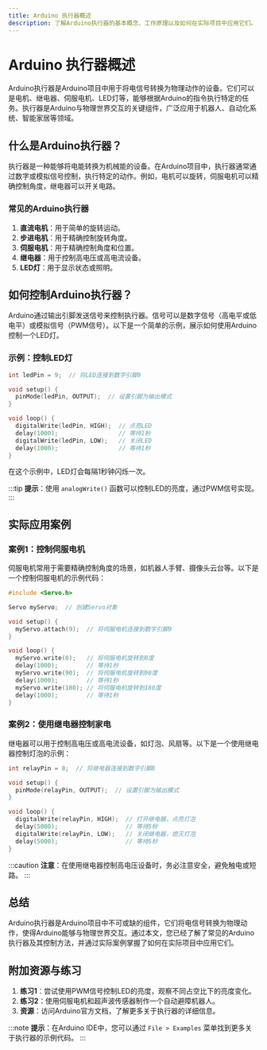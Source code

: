 ```yaml
---
title: Arduino 执行器概述
description: 了解Arduino执行器的基本概念、工作原理以及如何在实际项目中应用它们。
---
```


# Arduino 执行器概述

Arduino执行器是Arduino项目中用于将电信号转换为物理动作的设备。它们可以是电机、继电器、伺服电机、LED灯等，能够根据Arduino的指令执行特定的任务。执行器是Arduino与物理世界交互的关键组件，广泛应用于机器人、自动化系统、智能家居等领域。

## 什么是Arduino执行器？

执行器是一种能够将电能转换为机械能的设备。在Arduino项目中，执行器通常通过数字或模拟信号控制，执行特定的动作。例如，电机可以旋转，伺服电机可以精确控制角度，继电器可以开关电路。

### 常见的Arduino执行器

1. **直流电机**：用于简单的旋转运动。
2. **步进电机**：用于精确控制旋转角度。
3. **伺服电机**：用于精确控制角度和位置。
4. **继电器**：用于控制高电压或高电流设备。
5. **LED灯**：用于显示状态或照明。

## 如何控制Arduino执行器？

Arduino通过输出引脚发送信号来控制执行器。信号可以是数字信号（高电平或低电平）或模拟信号（PWM信号）。以下是一个简单的示例，展示如何使用Arduino控制一个LED灯。

### 示例：控制LED灯

```cpp
int ledPin = 9;  // 将LED连接到数字引脚9

void setup() {
  pinMode(ledPin, OUTPUT);  // 设置引脚为输出模式
}

void loop() {
  digitalWrite(ledPin, HIGH);  // 点亮LED
  delay(1000);                 // 等待1秒
  digitalWrite(ledPin, LOW);   // 关闭LED
  delay(1000);                 // 等待1秒
}
```

在这个示例中，LED灯会每隔1秒钟闪烁一次。

:::tip
**提示**：使用 `analogWrite()` 函数可以控制LED的亮度，通过PWM信号实现。
:::

## 实际应用案例

### 案例1：控制伺服电机

伺服电机常用于需要精确控制角度的场景，如机器人手臂、摄像头云台等。以下是一个控制伺服电机的示例代码：

```cpp
#include <Servo.h>

Servo myServo;  // 创建Servo对象

void setup() {
  myServo.attach(9);  // 将伺服电机连接到数字引脚9
}

void loop() {
  myServo.write(0);   // 将伺服电机旋转到0度
  delay(1000);        // 等待1秒
  myServo.write(90);  // 将伺服电机旋转到90度
  delay(1000);        // 等待1秒
  myServo.write(180); // 将伺服电机旋转到180度
  delay(1000);        // 等待1秒
}
```

### 案例2：使用继电器控制家电

继电器可以用于控制高电压或高电流设备，如灯泡、风扇等。以下是一个使用继电器控制灯泡的示例：

```cpp
int relayPin = 8;  // 将继电器连接到数字引脚8

void setup() {
  pinMode(relayPin, OUTPUT);  // 设置引脚为输出模式
}

void loop() {
  digitalWrite(relayPin, HIGH);  // 打开继电器，点亮灯泡
  delay(5000);                   // 等待5秒
  digitalWrite(relayPin, LOW);   // 关闭继电器，熄灭灯泡
  delay(5000);                   // 等待5秒
}
```

:::caution
**注意**：在使用继电器控制高电压设备时，务必注意安全，避免触电或短路。
:::

## 总结

Arduino执行器是Arduino项目中不可或缺的组件，它们将电信号转换为物理动作，使得Arduino能够与物理世界交互。通过本文，您已经了解了常见的Arduino执行器及其控制方法，并通过实际案例掌握了如何在实际项目中应用它们。

## 附加资源与练习

1. **练习1**：尝试使用PWM信号控制LED的亮度，观察不同占空比下的亮度变化。
2. **练习2**：使用伺服电机和超声波传感器制作一个自动避障机器人。
3. **资源**：访问Arduino官方文档，了解更多关于执行器的详细信息。

:::note
**提示**：在Arduino IDE中，您可以通过 `File > Examples` 菜单找到更多关于执行器的示例代码。
:::